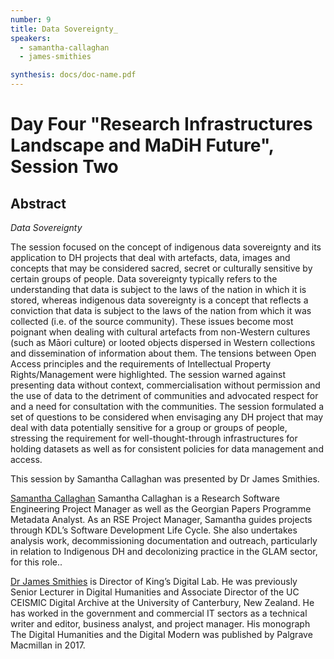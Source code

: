 ```yaml
---
number: 9
title: Data Sovereignty_
speakers:
  - samantha-callaghan
  - james-smithies

synthesis: docs/doc-name.pdf
---
```


# Day Four "Research Infrastructures Landscape and MaDiH Future", Session Two

## Abstract

_Data Sovereignty_

The session focused on the concept of indigenous data sovereignty and its application to DH projects that deal with artefacts, data, images and concepts that may be considered sacred, secret or culturally sensitive by certain groups of people. Data sovereignty typically refers to the understanding that data is subject to the laws of the nation in which it is stored, whereas indigenous data sovereignty is a concept that reflects a conviction that data is subject to the laws of the nation from which it was collected (i.e. of the source community). These issues become most poignant when dealing with cultural artefacts from non-Western cultures (such as Māori culture) or looted objects dispersed in Western collections and dissemination of information about them. The tensions between Open Access principles and the requirements of Intellectual Property Rights/Management were highlighted. The session warned against presenting data without context, commercialisation without permission and the use of data to the detriment of communities and advocated respect for and a need for consultation with the communities. The session formulated a set of questions to be considered when envisaging any DH project that may deal with data potentially sensitive for a group or groups of people, stressing the requirement for well-thought-through infrastructures for holding datasets as well as for consistent policies for data management and access.

This session by Samantha Callaghan was presented by Dr James Smithies.

<Download download="docs/4.2-Data_Sovereignty.pdf"/>

<Speakers>

<Speaker speaker="arianna-ciula">

[Samantha Callaghan](https://www.kdl.kcl.ac.uk/who-we-are/samantha-callaghan/) Samantha Callaghan is a Research Software Engineering Project Manager as well as the Georgian Papers Programme Metadata Analyst. As an RSE Project Manager, Samantha guides projects through KDL’s Software Development Life Cycle. She also undertakes analysis work, decommissioning documentation and outreach, particularly in relation to Indigenous DH and decolonizing practice in the GLAM sector, for this role..

</Speaker>


<Speaker speaker="james-smithies">

[Dr James Smithies](https://www.kdl.kcl.ac.uk/who-we-are/dr-james-smithies/) is Director of King’s Digital Lab. He was previously Senior Lecturer in Digital Humanities and Associate Director of the UC CEISMIC Digital Archive at the University of Canterbury, New Zealand. He has worked in the government and commercial IT sectors as a technical writer and editor, business analyst, and project manager. His monograph The Digital Humanities and the Digital Modern was published by Palgrave Macmillan in 2017.

</Speaker>


</Speakers>
